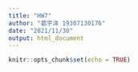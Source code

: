 ```yaml
---
title: "HW7"
author: "葛宇泽 19307130176"
date: "2021/11/30"
output: html_document
---
```


```r
knitr::opts_chunk$set(echo = TRUE)
```

<style>
  P{
       font-size:17px;
  }
<style/>

## 1. 读入数据并了解各个自变量的含义
```r
setwd("F:/2021秋季/机器学习/HW6")
data = read.csv("simudata.csv",sep=",",fileEncoding = 'UTF-8',head=T)
data$black = factor(data$black)
summary(data)
```

读入数据并汇总。自变量名称中结尾大写字母R表示最近一次消费到现在的时间距离，F表示消费频率，M表示平均消费金额，S衡量用户行为的波动性。

由black均值为0.3337可知，违约用户占比为33.37%，违约用户与未违约用户比例约为1：2。


## 2. 按照7:3划分训练集和测试集，用多种机器学习模型进行建模；在测试集上进行测试，绘制ROC曲线，计算AUC值。

首先按7:3划分训练集和测试集
```r
#划分数据
set.seed(1234)
index = sample(nrow(data),0.7*nrow(data))
train_set = data[index,]
test_set = data[-index,]
```

### 逻辑回归模型
```r
suppressMessages(library(rpart))    
suppressMessages(library(rpart.plot))
suppressMessages(library(pROC))

log.model = glm(formula = black~.,family = binomial(link = logit),data=train_set)
log.pred = predict(log.model,test_set,type='response')
log.roc = roc(test_set$black,log.pred)
plot(log.roc,print.auc=T,grid=c(T,T),grid.col=c("black","black"),main='逻辑回归ROC曲线',
     auc.polygon=T,auc.polygon.col='lightblue',max.auc.polygon=T)
```

### 决策树模型
```r
detree = rpart(black~.,data = train_set)
predtree = predict(detree,newdata=test_set)
tree.roc = roc(test_set$black,predtree[,2])
plot(tree.roc,print.auc=T,grid=c(T,T),grid.col=c("black","black"),main='决策树ROC曲线',
     auc.polygon=T,auc.polygon.col='lightblue',max.auc.polygon=T)
```

### Boosting模型
```r
suppressMessages(library(adabag))
boosting.model = boosting(black~.,data = train_set)
boosting.pred = predict(boosting.model,newdata = test_set,type='prob')
boosting.roc = roc(test_set$black,boosting.pred$prob[,2])
plot(boosting.roc,print.auc=T,grid=c(T,T),grid.col=c("black","black"),main='Boosting模型ROC曲线',
     auc.polygon=T,auc.polygon.col='lightblue',max.auc.polygon=T)
```

### 随机森林模型
```r
suppressMessages(library(randomForest))
rf.model = randomForest(black~.,data=train_set)
rf.pred = predict(rf.model,newdata = test_set,type='prob')
rf.roc = roc(test_set$black,rf.pred[,2])
plot(rf.roc,print.auc=T,grid=c(T,T),grid.col=c("black","black"),main='随机森林ROC曲线',
     auc.polygon=T,auc.polygon.col='lightblue',max.auc.polygon=T)
```

### SVM模型
```r
suppressMessages(library(e1071))
svm.model = svm(black~.,data=train_set,prob=TRUE)
svm.pred = predict(svm.model,newdata=test_set,prob=TRUE)
svm.roc = roc(test_set$black,attr(svm.pred, "probabilities")[,2])
plot(svm.roc,print.auc=T,grid=c(T,T),grid.col=c("black","black"),main='支持向量机ROC曲线',
     auc.polygon=T,auc.polygon.col='lightblue',max.auc.polygon=T)
```


## 3.对比以上模型的AUC值和ROC曲线，选择一个最优的模型，并说明理由。

```r
vauc = c(round(log.roc$auc,3),round(tree.roc$auc,3),round(boosting.roc$auc,3),
         round(rf.roc$auc,3),round(svm.roc$auc,3))
vnames = c("逻辑回归",'决策树','Boosting','随机森林','支持向量机')
vauc2 = data.frame(vauc=vauc,vnames=vnames)
```

对比各模型的ROC曲线
```r
plot(log.roc,grid=c(T,T),grid.col=c("black","black"),main='各模型ROC曲线',
     auc.polygon=T,max.auc.polygon=T,col='orange')
plot(tree.roc,add=TRUE,col='black')
plot(boosting.roc,add=TRUE,col='yellow')
plot(rf.roc,add=TRUE,col='red')
plot(svm.roc,add=TRUE,col='blue')
legend("bottomright",legend=c("逻辑回归","决策树","Boosting","随机森林","支持向量机"),
       col=c("orange","black","yellow","red","blue"),lty=1,lwd=3)
```

画出各模型AUC值的柱状图
```r
library(ggplot2)
ggplot(vauc2,aes(x=reorder(vnames,-vauc),y=vauc)) +
        geom_bar(width = 0.5,stat='identity',fill=c("blue","lightblue","deepskyblue2","deepskyblue","lightslateblue")) +
        labs(x='模型名称',y='测试集AUC值',title='各模型AUC值柱状图') + 
        geom_text(mapping = aes(label = vauc), size = 4, vjust = -0.5)
```

整理得到各模型对应的AUC值:

|模型|AUC|
|:-:|:-:|
|逻辑回归|0.832|
|支持向量机|0.817|
|Boosting|0.812|
|随机森林|0.804|
|决策树|0.668|

选择逻辑回归模型作为最优模型。逻辑回归模型的AUC值最高，为0.832；且从各模型ROC曲线曲线图中可以看出，逻辑回归模型的ROC曲线大致包裹了其他模型的ROC曲线。这说明逻辑回归模型对该问题在测试集上分类正确率最高，泛化能力强。另外，在AUC值相近的几种模型中，逻辑回归模型的生成速度最快。SVM及集成学习方法的模型生成时间都比较长。所以选择逻辑回归作为最优模型。


在五种模型中，决策树的AUC最低，为0.668，模型效果不够理想。其他4种模型效果相近，AUC均在0.8以上，
模型效果较好。其中，Boosting和随机森林采用了集成学习方法，将多个弱分类器组合成强分类器，最终得到了较好的效果。

```r
summary(log.model)
printcp(detree)
```

决策树模型的泛化能力较差。从逻辑回归模型的结果可以看出，该模型中变量creder(银行卡数),debitF(借记类F),meanpay(所有行为均值),billnum(交易笔数),sidaM(四大行M),xindaiR(信贷类R),cardnum(银行卡数),xindaiF(信贷类F),maxpay(所有行为最大值),zhuanzhangF(转账类F),gongjiaoF(公缴类F),zhuhanzhangR(转账类R),age(年龄) 13个变量的p值是显著的，对模型概率的预测有显著的作用。而决策树在预测中只使用了cardnum(银行卡数),creded(借贷比率),debitF(借记类F),maxpay(所有行为最大值),meanpay(所有行为均值),xindaiR(信贷类R),zhuanzhangF(转账类F) 7个变量。这说明逻辑回归模型更加充分的利用了训练数据，进而达到了更好的预测效果。

